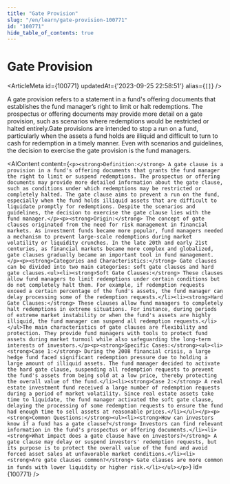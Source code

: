 ```yaml
---
title: "Gate Provision"
slug: "/en/learn/gate-provision-100771"
id: "100771"
hide_table_of_contents: true
---
```



# Gate Provision

<ArticleMeta id={100771} updatedAt={'2023-09-25 22:58:51'} alias={`[]`} />
<div className='border-solid border-b border-t-0 my-4 border-[var(--ifm-color-gray-300)]' />

A gate provision refers to a statement in a fund's offering documents that establishes the fund manager’s right to limit or halt redemptions. The prospectus or offering documents may provide more detail on a gate provision, such as scenarios where redemptions would be restricted or halted entirely.Gate provisions are intended to stop a run on a fund, particularly when the assets a fund holds are illiquid and difficult to turn to cash for redemption in a timely manner. Even with scenarios and guidelines, the decision to exercise the gate provision is the fund managers.

<AIContent content={`<p><strong>Definition:</strong> A gate clause is a provision in a fund's offering documents that grants the fund manager the right to limit or suspend redemptions. The prospectus or offering documents may provide more detailed information about the gate clause, such as conditions under which redemptions may be restricted or completely halted. The gate clause aims to prevent a run on the fund, especially when the fund holds illiquid assets that are difficult to liquidate promptly for redemptions. Despite the scenarios and guidelines, the decision to exercise the gate clause lies with the fund manager.</p><p><strong>Origin:</strong> The concept of gate clauses originated from the need for risk management in financial markets. As investment funds became more popular, fund managers needed a mechanism to prevent large-scale redemptions during market volatility or liquidity crunches. In the late 20th and early 21st centuries, as financial markets became more complex and globalized, gate clauses gradually became an important tool in fund management.</p><p><strong>Categories and Characteristics:</strong> Gate clauses can be divided into two main categories: soft gate clauses and hard gate clauses.<ul><li><strong>Soft Gate Clauses:</strong> These clauses allow fund managers to limit redemptions under certain conditions but do not completely halt them. For example, if redemption requests exceed a certain percentage of the fund's assets, the fund manager can delay processing some of the redemption requests.</li><li><strong>Hard Gate Clauses:</strong> These clauses allow fund managers to completely halt redemptions in extreme situations. For instance, during periods of extreme market instability or when the fund's assets are highly illiquid, the fund manager can suspend all redemption requests.</li></ul>The main characteristics of gate clauses are flexibility and protection. They provide fund managers with tools to protect fund assets during market turmoil while also safeguarding the long-term interests of investors.</p><p><strong>Specific Cases:</strong><ul><li><strong>Case 1:</strong> During the 2008 financial crisis, a large hedge fund faced significant redemption pressure due to holding a large amount of illiquid assets. The fund manager decided to activate the hard gate clause, suspending all redemption requests to prevent the fund's assets from being sold at a low price, thereby protecting the overall value of the fund.</li><li><strong>Case 2:</strong> A real estate investment fund received a large number of redemption requests during a period of market volatility. Since real estate assets take time to liquidate, the fund manager activated the soft gate clause, delaying the processing of some redemption requests to ensure the fund had enough time to sell assets at reasonable prices.</li></ul></p><p><strong>Common Questions:</strong><ul><li><strong>How can investors know if a fund has a gate clause?</strong> Investors can find relevant information in the fund's prospectus or offering documents.</li><li><strong>What impact does a gate clause have on investors?</strong> A gate clause may delay or suspend investors' redemption requests, but its purpose is to protect the overall value of the fund and avoid forced asset sales at unfavorable market conditions.</li><li><strong>Are gate clauses common?</strong> Gate clauses are more common in funds with lower liquidity or higher risk.</li></ul></p>`} id={100771} />
